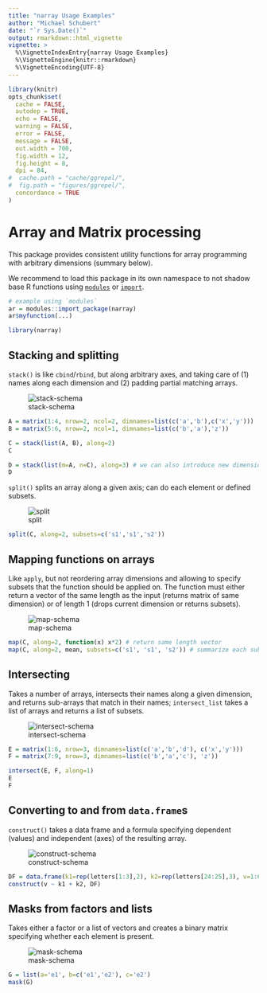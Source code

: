 ```yaml
---
title: "narray Usage Examples"
author: "Michael Schubert"
date: "`r Sys.Date()`"
output: rmarkdown::html_vignette
vignette: >
  %\VignetteIndexEntry{narray Usage Examples}
  %\VignetteEngine{knitr::rmarkdown}
  %\VignetteEncoding{UTF-8}
---
```


```r
library(knitr)
opts_chunk$set(
  cache = FALSE,
  autodep = TRUE,
  echo = FALSE,
  warning = FALSE,
  error = FALSE,
  message = FALSE,
  out.width = 700,
  fig.width = 12,
  fig.height = 8,
  dpi = 84,
#  cache.path = "cache/ggrepel/",
#  fig.path = "figures/ggrepel/",
  concordance = TRUE
)
```

Array and Matrix processing
===========================

This package provides consistent utility functions for array programming with
arbitrary dimensions (summary below).

We recommend to load this package in its own namespace to not shadow base R
functions using [`modules`](https://github.com/klmr/modules) or
[`import`](https://github.com/smbache/import).

```r
# example using `modules`
ar = modules::import_package(narray)
ar$myfunction(...)
```

```r
library(narray)
```

Stacking and splitting
----------------------

`stack()` is like `cbind`/`rbind`, but along arbitrary axes, and taking care of (1) names 
along each dimension and (2) padding partial matching arrays.

![stack-schema](stack.png)

```r
A = matrix(1:4, nrow=2, ncol=2, dimnames=list(c('a','b'),c('x','y')))
B = matrix(5:6, nrow=2, ncol=1, dimnames=list(c('b','a'),'z'))

C = stack(list(A, B), along=2)
C

D = stack(list(m=A, n=C), along=3) # we can also introduce new dimensions
D
```

`split()` splits an array along a given axis; can do each element or defined subsets.

![split](split.png)

```r
split(C, along=2, subsets=c('s1','s1','s2'))
```

Mapping functions on arrays
---------------------------

Like `apply`, but not reordering array dimensions and allowing to specify 
subsets that the function should be applied on. The function must either return
a vector of the same length as the input (returns matrix of same dimension) or
of length 1 (drops current dimension or returns subsets).

![map-schema](map.png)

```r
map(C, along=2, function(x) x*2) # return same length vector
map(C, along=2, mean, subsets=c('s1', 's1', 's2')) # summarize each subset to scalar
```

Intersecting
------------

Takes a number of arrays, intersects their names along a given dimension,
and returns sub-arrays that match in their names; `intersect_list` takes 
a list of arrays and returns a list of subsets.

![intersect-schema](intersect.png)

```r
E = matrix(1:6, nrow=3, dimnames=list(c('a','b','d'), c('x','y')))
F = matrix(7:9, nrow=3, dimnames=list(c('b','a','c'), 'z'))

intersect(E, F, along=1)
E
F
```

Converting to and from `data.frame`s
------------------------------------

`construct()` takes a data frame and a formula specifying dependent (values) and independent
(axes) of the resulting array.

![construct-schema](construct.png)

```r
DF = data.frame(k1=rep(letters[1:3],2), k2=rep(letters[24:25],3), v=1:6)[-6,]
construct(v ~ k1 + k2, DF)
```

Masks from factors and lists
----------------------------

Takes either a factor or a list of vectors and creates a binary matrix 
specifying whether each element is present.

![mask-schema](mask.png)

```r
G = list(a='e1', b=c('e1','e2'), c='e2')
mask(G)
```
